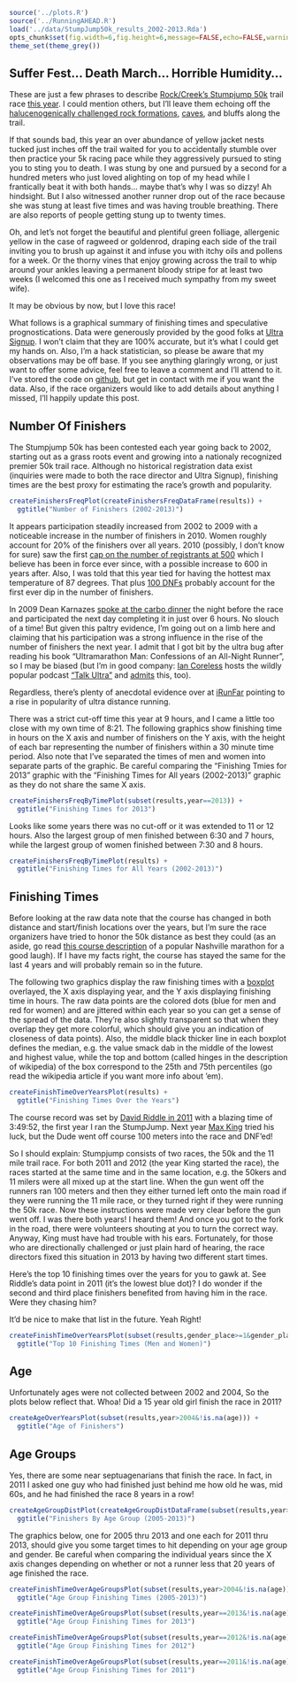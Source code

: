 ```r
source('../plots.R')
source('../RunningAHEAD.R')
load('../data/StumpJump50k_results_2002-2013.Rda')
opts_chunk$set(fig.width=6,fig.height=6,message=FALSE,echo=FALSE,warning=FALSE)
theme_set(theme_grey())
```

## Suffer Fest... Death March... Horrible Humidity...

These are just a few phrases to describe 
[Rock/Creek's Stumpjump 50k](http://www.rockcreek.com/stumpjump.rco)
trail race
[this year](http://blog.rockcreek.com/archives/results-photos-from-the-2013-rockcreek-stumpjump-50k.html).
I could mention others, but I'll leave them echoing off the 
[halucenogenically challenged rock formations](http://www.flickr.com/photos/cogset/8426266431/),
[caves](http://www.flickr.com/photos/rockcreek/10105502035/), and bluffs along the trail. 

If that sounds bad, this year an over abundance of yellow jacket nests tucked just inches off the trail waited for you to accidentally stumble over then practice your 5k racing pace while they aggressively pursued to sting you to sting you to death. I was stung by one and pursued by a second for a hundred meters who just loved alighting on top of my head while I frantically beat it with both hands... maybe that's why I was so dizzy! Ah hindsight. But I also witnessed another runner drop out of the race because she was stung at least five times and was having trouble breathing. There are also reports of people getting stung up to twenty times.

Oh, and let's not forget the beautiful and plentiful green folliage, allergenic yellow in the case of ragweed or goldenrod, draping each side of the trail inviting you to brush up against it and infuse you with itchy oils and pollens for a week. Or the thorny vines that enjoy growing across the trail to whip around your ankles leaving a permanent bloody stripe for at least two weeks (I welcomed this one as I received much sympathy from my sweet wife).

It may be obvious by now, but I love this race!

What follows is a graphical summary of finishing times and speculative prognostications. Data were generously provided by the good folks at [Ultra Signup](http://ultrasignup.com). I won't claim that they are 100% accurate, but it's what I could get my hands on. Also, I'm a hack statistician, so please be aware that my observations may be off base. If you see anything glaringly wrong, or just want to offer some advice, feel free to leave a comment and I'll attend to it. I've stored the code on 
[github](https://github.com/jeffreyhorner/StumpJump), but get in contact with me if you want the data. Also, if the race organizers would like to add details about anything I missed, I'll happily update this post.

## Number Of Finishers

The Stumpjump 50k has been contested each year going back to 2002, starting out as a grass roots event and growing into a nationaly recognized premier 50k trail race. Although no historical registration data exist (inquiries were made to both the race director and Ultra Signup), finishing times are the best proxy for estimating the race's growth and popularity.

```r
createFinishersFreqPlot(createFinishersFreqDataFrame(results)) +
  ggtitle("Number of Finishers (2002-2013)")
```

It appears participation steadily increased from 2002 to 2009 with a noticeable increase in the number of finishers in 2010. Women roughly account for 20% of the finishers over all years. 2010 (possibly, I don't know for sure) saw the first 
[cap on the number of registrants at 500](http://blog.rockcreek.com/archives/rockcreek_stumpjump_50k_registration_cap_announced.html) which I believe has been in force ever since, with a possible increase to 600 in years after. Also, I was told that this year tied for having the hottest max temperature of 87 degrees. That plus
[100 DNFs](http://blog.rockcreek.com/archives/results-photos-from-the-2013-rockcreek-stumpjump-50k.html) probably account for the first ever dip in the number of finishers.

In 2009 Dean Karnazes 
[spoke at the carbo dinner](http://blog.rockcreek.com/archives/2009_stumpjump_speaker_dean_karnazes.html)
the night before the race and participated the next day completing it in just over 6 hours. No slouch of a time! But given this paltry evidence, I'm going out on a limb here and claiming that his participation was a strong influence in the rise of the number of finishers the next year. I admit that I got bit by the ultra bug after reading his book "Ultramarathon Man: Confessions of an All-Night Runner", so I may be biased (but I'm in good company:
[Ian Coreless](http://http://iancorless.org) hosts the wildly popular podcast
["Talk Ultra"](http://iancorless.org/podcast/) and
[admits](http://traffic.libsyn.com/talkultra/Episode_18_-_Meltzer_Noakes_Karnazes.mp3) this, too).

Regardless, there's plenty of anecdotal evidence over at
[iRunFar](http://www.irunfar.com/) pointing to a rise in popularity of ultra distance running.

There was a strict cut-off time this year at 9 hours, and I came a little too close with my own time of 8:21. The following graphics show finishing time in hours on the X axis and number of finishers on the Y axis, with the height of each bar representing the number of finishers within a 30 minute time period. Also note that I've separated the times of men and women into separate parts of the graphic. Be careful comparing the "Finishing Tmies for 2013" graphic with the "Finishing Times for All years (2002-2013)" graphic as they do not share the same X axis. 

```r
createFinishersFreqByTimePlot(subset(results,year==2013)) +
  ggtitle("Finishing Times for 2013")
```

Looks like some years there was no cut-off or it was extended to 11 or 12 hours. Also the largest group of men finished between 6:30 and 7 hours, while the largest group of women finished between 7:30 and 8 hours.

```r
createFinishersFreqByTimePlot(results) +
  ggtitle("Finishing Times for All Years (2002-2013)")
```

## Finishing Times

Before looking at the raw data note that the course has changed in both distance and start/finish locations over the years, but I'm sure the race organizers have tried to honor the 50k distance as best they could (as an aside, go read 
[this course description](http://www.harpethhillsmarathon.com/) of a popular Nashville marathon for a good laugh). If I have my facts right, the course has stayed the same for the last 4 years and will probably remain so in the future.

The following two graphics display the raw finishing times with a
[boxplot](http://en.wikipedia.org/wiki/Box_and_whisker_plot) overlayed, the X axis displaying year, and the Y axis displaying finishing time in hours. The raw data points are the colored dots (blue for men and red for women) and are jittered within each year so you can get a sense of the spread of the data. They're also slightly transparent so that when they overlap they get more colorful, which should give you an indication of closeness of data points). Also, the middle black thicker line in each boxplot defines the median, e.g. the value smack dab in the middle of the lowest and highest value, while the top and bottom (called hinges in the description of wikipedia) of the box correspond to the 25th and 75th percentiles (go read the wikipedia article if you want more info about 'em).
 
```r
createFinishTimeOverYearsPlot(results) +
  ggtitle("Finishing Times Over the Years")
```

The course record was set by 
[David Riddle in 2011](http://blog.rockcreek.com/archives/sj50k-an-interview-with-rockcreek-stumpjump-50k-winner-david-riddle.html) with a blazing time of 3:49:52, the first year I ran the StumpJump. Next year 
[Max King](http://blog.montrail.com/athletes/maxking/) tried his luck, but the Dude went off course 100 meters into the race and DNF'ed!

So I should explain: Stumpjump consists of two races, the 50k and the 11 mile trail race. For both 2011 and 2012 (the year King started the race), the races started at the same time and in the same location, e.g. the 50kers and 11 milers were all mixed up at the start line. When the gun went off the runners ran 100 meters and then they either turned left onto the main road if they were running the 11 mile race, or they turned right if they were running the 50k race. Now these instructions were made very clear before the gun went off. I was there both years! I heard them! And once you got to the fork in the road, there were volunteers shouting at you to turn the correct way. Anyway, King must have had trouble with his ears. Fortunately, for those who are directionally challenged or just plain hard of hearing, the race directors fixed this situation in 2013 by having two different start times.

Here's the top 10 finishing times over the years for you to gawk at. See Riddle's data point in 2011 (it's the lowest blue dot)? I do wonder if the second and third place finishers benefited from having him in the race. Were they chasing him? 

It'd be nice to make that list in the future. Yeah Right!

```r
createFinishTimeOverYearsPlot(subset(results,gender_place>=1&gender_place<=10),boxplot=FALSE,jitter.width=.1,jitter.alpha=.4,point.size=4) +
  ggtitle("Top 10 Finishing Times (Men and Women)")
```
## Age

Unfortunately ages were not collected between 2002 and 2004, So the plots below reflect that. Whoa! Did a 15 year old girl finish the race in 2011?

```r
createAgeOverYearsPlot(subset(results,year>2004&!is.na(age))) +
  ggtitle("Age of Finishers")
```

## Age Groups

Yes, there are some near septuagenarians that finish the race. In fact, in 2011 I asked one guy who had finished just behind me how old he was, mid 60s, and he had finished the race 8 years in a row!

```r
createAgeGroupDistPlot(createAgeGroupDistDataFrame(subset(results,year>2004&!is.na(age)))) +
  ggtitle("Finishers By Age Group (2005-2013)")
```

The graphics below, one for 2005 thru 2013 and one each for 2011 thru 2013, should give you some target times to hit depending on your age group and gender. Be careful when comparing the individual years since the X axis changes depending on whether or not a runner less that 20 years of age finished the race.

```r
createFinishTimeOverAgeGroupsPlot(subset(results,year>2004&!is.na(age))) +
  ggtitle("Age Group Finishing Times (2005-2013)")
```

```r
createFinishTimeOverAgeGroupsPlot(subset(results,year==2013&!is.na(age)),point.size=3,jitter.width=.2) +
  ggtitle("Age Group Finishing Times for 2013") 
```

```r
createFinishTimeOverAgeGroupsPlot(subset(results,year==2012&!is.na(age)),point.size=3,jitter.width=.2) +
  ggtitle("Age Group Finishing Times for 2012") 
```

```r
createFinishTimeOverAgeGroupsPlot(subset(results,year==2011&!is.na(age)),point.size=3,jitter.width=.2) +
  ggtitle("Age Group Finishing Times for 2011") 
```
